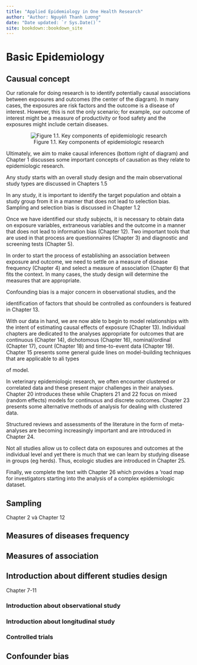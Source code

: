 ```yaml
---
title: "Applied Epidemiology in One Health Research"
author: "Author: Nguyễn Thanh Lương"
date: "Date updated: `r Sys.Date()`"
site: bookdown::bookdown_site
---
```


# Basic Epidemiology

## Causual concept

Our rationale for doing research is to identify potentially causal associations between exposures and outcomes (the center of the diagram). In many cases, the exposures are risk factors and the outcome is a disease of interest. However, this is not the only scenario; for example, our outcome of interest might be a measure of productivity or food safety and the exposures might include certain diseases.

<center>

![Figure 1.1. Key components of epidemiologic research](images/1.%20epdemiology%20diagram.png)

</center>

Ultimately, we aim to make causal inferences (bottom right of diagram) and Chapter 1 discusses some important concepts of causation as they relate to epidemiologic research.

Any study starts with an overall study design and the main observational study types are discussed in Chapters 1.5

In any study, it is important to identify the target population and obtain a study group from it in a manner that does not lead to selection bias. Sampling and selection bias is discussed in Chapter 1.2

Once we have identified our study subjects, it is necessary to obtain data on exposure variables, extraneous variables and the outcome in a manner that does not lead to information bias (Chapter 12). Two important tools that are used in that process are questionnaires (Chapter 3) and diagnostic and screening tests (Chapter 5).

In order to start the process of establishing an association between exposure and outcome, we need to settle on a measure of disease frequency (Chapter 4) and select a measure of association (Chapter 6) that fits the context. In many cases, the study design will determine the measures that are appropriate.

Confounding bias is a major concern in observational studies, and the

identification of factors that should be controlled as confounders is featured in Chapter 13.

With our data in hand, we are now able to begin to model relationships with the intent of estimating causal effects of exposure (Chapter 13). Individual chapters are dedicated to the analyses appropriate for outcomes that are continuous (Chapter 14), dichotomous (Chapter 16), nominal/ordinal (Chapter 17), count (Chapter 18) and time-to-event data (Chapter 19). Chapter 15 presents some general guide lines on model-building techniques that are applicable to ali types

of model.

In veterinary epidemiologic research, we often encounter clustered or correlated data and these present major challenges in their analyses. Chapter 20 introduces these while Chapters 21 and 22 focus on mixed (random effects) models for continuous and discrete outcomes. Chapter 23 presents some alternative methods of analysis for dealing with clustered data.

Structured reviews and assessments of the literature in the form of meta-analyses are becoming increasingly important and are introduced in Chapter 24.

Not all studies allow us to collect data on exposures and outcomes at the individual level and yet there is much that we can learn by studying disease in groups (eg herds). Thus, ecologic studies are introduced in Chapter 25.

Finally, we complete the text with Chapter 26 which provides a 'road map for investigators starting into the analysis of a complex epidemiologic dataset.

## Sampling

Chapter 2 và Chapter 12

## Measures of diseases frequency

## Measures of association

## Introduction about different studies design

Chapter 7-11

### Introduction about observational study

### Introduction about longitudinal study

### Controlled trials

## Confounder bias
